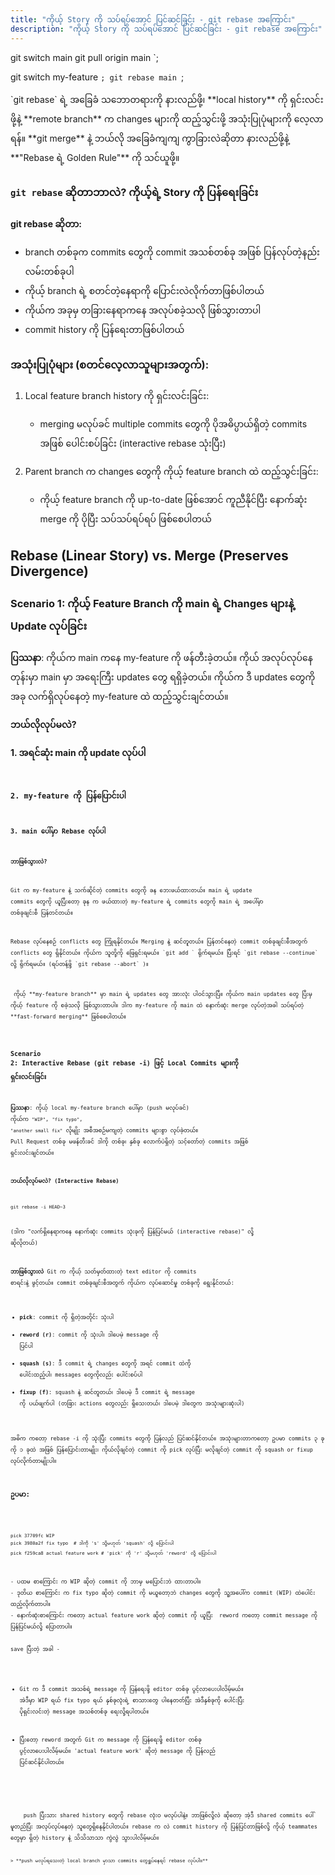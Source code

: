 ```yaml
---
title: "ကိုယ့် Story ကို သပ်ရပ်အောင် ပြင်ဆင်ခြင်း - git rebase အကြောင်း"
description: "ကိုယ့် Story ကို သပ်ရပ်အောင် ပြင်ဆင်ခြင်း - git rebase အကြောင်း"
---
```



git switch main
git pull origin main
`;

git switch my-feature
`;
git rebase main
`;

<Aside title="ရည်ရွယ်ချက်">
`git rebase` ရဲ့ အခြေခံ သဘောတရားကို နားလည်ဖို့၊ **local history** ကို ရှင်းလင်းဖို့နဲ့ **remote branch** က changes များကို ထည့်သွင်းဖို့ အသုံးပြုပုံများကို လေ့လာရန်။ **git merge** နဲ့ ဘယ်လို အခြေခံကျကျ ကွာခြားလဲဆိုတာ နားလည်ဖို့နဲ့ **"Rebase ရဲ့ Golden Rule"** ကို သင်ယူဖို့။
</Aside>

### `git rebase` ဆိုတာဘာလဲ? ကိုယ့်ရဲ့ Story ကို ပြန်ရေးခြင်း

**git rebase ဆိုတာ:**
- branch တစ်ခုက commits တွေကို commit အသစ်တစ်ခု အဖြစ် ပြန်လုပ်တဲ့နည်းလမ်းတစ်ခုပါ
- ကိုယ့် branch ရဲ့ စတင်တဲ့နေရာကို ပြောင်းလဲလိုက်တာဖြစ်ပါတယ်
- ကိုယ်က အခုမှ တခြားနေရာကနေ အလုပ်စခဲ့သလို ဖြစ်သွားတာပါ
- commit history ကို ပြန်ရေးတာဖြစ်ပါတယ်

### အသုံးပြုပုံများ (စတင်လေ့လာသူများအတွက်):

1. Local feature branch history ကို ရှင်းလင်းခြင်း:
    - merging မလုပ်ခင် multiple commits တွေကို ပိုအဓိပ္ပာယ်ရှိတဲ့ commits အဖြစ် ပေါင်းစပ်ခြင်း (interactive rebase သုံးပြီး)

2. Parent branch က changes တွေကို ကိုယ့် feature branch ထဲ ထည့်သွင်းခြင်း:
    - ကိုယ့် feature branch ကို up-to-date ဖြစ်အောင် ကူညီနိုင်ပြီး နောက်ဆုံး merge ကို ပိုပြီး သပ်သပ်ရပ်ရပ် ဖြစ်စေပါတယ်

## Rebase (Linear Story) vs. Merge (Preserves Divergence)

### Scenario 1: ကိုယ့် Feature Branch ကို main ရဲ့ Changes များနဲ့ Update လုပ်ခြင်း

**ပြဿနာ**: ကိုယ်က main ကနေ my-feature ကို ဖန်တီးခဲ့တယ်။ ကိုယ် အလုပ်လုပ်နေတုန်းမှာ main မှာ အရေးကြီး updates တွေ ရရှိခဲ့တယ်။ ကိုယ်က ဒီ updates တွေကို အခု လက်ရှိလုပ်နေတဲ့ my-feature ထဲ ထည့်သွင်းချင်တယ်။ 

**ဘယ်လိုလုပ်မလဲ?**

**1. အရင်ဆုံး main ကို update လုပ်ပါ**
<Code code={mainUpdate} title='Bash' />

**2. my-feature ကို ပြန်ပြောင်းပါ**
<Code code={switchToFeature} title='Bash' />

**3. main ပေါ်မှာ Rebase လုပ်ပါ**
<Code code={gitRebaseMain} title='Bash' />

**ဘာဖြစ်သွားလဲ?**

Git က my-feature နဲ့ သက်ဆိုင်တဲ့ commits တွေကို ခန ဘေးဖယ်ထားတယ်။ 
main ရဲ့ update commits တွေကို ယူပြီးတော့ ခုန က ဖယ်ထားတဲ့ my-feature ရဲ့ commits တွေကို main ရဲ့ အပေါ်မှာ တစ်ခုချင်းစီ ပြန်တင်တယ်။

<Aside type='caution' title='Conflicts'>
Rebase လုပ်နေစဉ် conflicts တွေ ကြုံရနိုင်တယ်။ Merging နဲ့ ဆင်တူတယ်။ ပြန်တင်နေတဲ့ commit တစ်ခုချင်းစီအတွက် conflicts တွေ ရှိနိုင်တယ်။ ကိုယ်က သူတို့ကို ဖြေရှင်းရမယ်။ `git add <resolved file name>` ရိုက်ရမယ်။ ပြီးရင် `git rebase --continue` လို့ ရိုက်ရမယ်။ (ရပ်တန့်ဖို့ `git rebase --abort` )။
</Aside>

<Aside type='tip' title='အကျိုးကျေးဇူး'>
 ကိုယ့် **my-feature branch** မှာ main ရဲ့ updates တွေ အားလုံး ပါဝင်သွားပြီ။ ကိုယ်က main updates တွေ ပြီးမှ ကိုယ့် feature ကို စခဲ့သလို ဖြစ်သွားတာပါ။ ဒါက my-feature ကို main ထဲ နောက်ဆုံး merge လုပ်တဲ့အခါ သပ်ရပ်တဲ့ **fast-forward merging** ဖြစ်စေပါတယ်။
 </Aside>

 ### Scenario 2: Interactive Rebase (git rebase -i) ဖြင့် Local Commits များကို ရှင်းလင်းခြင်း

**ပြဿနာ**: ကိုယ့် local my-feature branch ပေါ်မှာ (push မလုပ်ခင်) ကိုယ်က `"WIP"`, `"fix typo"`, `"another small fix"` လိုမျိုး အစီအစဉ်မကျတဲ့ commits များစွာ လုပ်ခဲ့တယ်။ Pull Request တစ်ခု မဖန်တီးခင် ဒါကို တစ်ခု၊ နှစ်ခု လောက်ပဲရှိတဲ့ သင့်တော်တဲ့ commits အဖြစ် ရှင်းလင်းချင်တယ်။

**ဘယ်လိုလုပ်မလဲ? (Interactive Rebase)**
```
git rebase -i HEAD~3
```
(ဒါက "လက်ရှိနေရာကနေ နောက်ဆုံး commits သုံးခုကို ပြန်ပြင်မယ် (interactive rebase)" လို့ ဆိုလိုတယ်)

**ဘာဖြစ်သွားလဲ**
Git က ကိုယ့် သတ်မှတ်ထားတဲ့ text editor ကို commits စာရင်းနဲ့ ဖွင့်တယ်။ commit တစ်ခုချင်းစီအတွက် ကိုယ်က လုပ်ဆောင်မှု တစ်ခုကို ရွေးနိုင်တယ်:

- **pick**: commit ကို ရှိတဲ့အတိုင်း သုံးပါ
- **reword (r)**: commit ကို သုံးပါ၊ ဒါပေမဲ့ message ကို ပြင်ပါ
- **squash (s)**: ဒီ commit ရဲ့ changes တွေကို အရင် commit ထဲကို ပေါင်းထည့်ပါ၊ messages တွေကိုလည်း ပေါင်းစပ်ပါ
- **fixup (f)**: squash နဲ့ ဆင်တူတယ်၊ ဒါပေမဲ့ ဒီ commit ရဲ့ message ကို ပယ်ဖျက်ပါ
(တခြား actions တွေလည်း ရှိသေးတယ်၊ ဒါပေမဲ့ ဒါတွေက အသုံးများဆုံးပါ)

<Aside type='tip' title='မှတ်ချက်'>
အဓိက ကတော့ rebase -i ကို သုံးပြီး commits တွေကို ပြန်လည် ပြင်ဆင်နိုင်တယ်။ အသုံးများတာကတော့ ဥပမာ commits ၃ ခုကို ၁ ခုထဲ အဖြစ် ပြန်ပြောင်းတာမျိုး၊ ကိုယ်လိုချင်တဲ့ commit ကို pick လုပ်ပြီး မလိုချင်တဲ့ commit ကို squash or fixup လုပ်လိုက်တာမျိုးပါ။
</Aside>


### ဥပမာ:
<ContentImage imgSrc={gitRebase} altText='rebasing'/>

```
pick 37709fc WIP
pick 3980a2f fix typo  # ဒါကို 's' သို့မဟုတ် 'squash' လို့ ပြောင်းပါ
pick f259ca8 actual feature work # 'pick' ကို 'r' သို့မဟုတ် 'reword' လို့ ပြောင်းပါ
```

<Aside type='tip' title='ရှင်းလင်းချက်'>
- ပထမ စာကြောင်း က WIP ဆိုတဲ့ commit ကို ဘာမှ မပြောင်းဘဲ ထားတာပါ။
- ဒုတိယ စာကြောင်း က fix typo ဆိုတဲ့ commit ကို မယူတော့ဘဲ changes တွေကို သူ့အပေါ်က commit (WIP) ထဲပေါင်းထည့်လိုက်တာပါ။
- နောက်ဆုံးစာကြောင်း ကတော့ actual feature work ဆိုတဲ့ commit ကို ယူပြီး  reword ကတော့ commit message ကို ပြန်ပြင်မယ်လို့ ပြောတာပါ။

save ပြီးတဲ့ အခါ - 
- Git က ဒီ commit အသစ်ရဲ့ message ကို ပြန်ရေးဖို့ editor တစ်ခု ပွင့်လာပေးပါလိမ့်မယ်။ အဲဒီမှာ WIP ရယ် fix typo ရယ် နှစ်ခုလုံးရဲ့ စာသားတွေ ပါနေတတ်ပြီး အဲဒီနှစ်ခုကို ပေါင်းပြီး ပိုရှင်းလင်းတဲ့ message အသစ်တစ်ခု ရေးလို့ရပါတယ်။

- ပြီးတော့ reword အတွက် Git က message ကို ပြန်ရေးဖို့ editor တစ်ခု ပွင့်လာပေးပါလိမ့်မယ်။ 'actual feature work' ဆိုတဲ့ message ကို ပြန်လည် ပြင်ဆင်နိုင်ပါတယ်။
</Aside>

<Aside title='သတိပြုရန်' type='danger'>
    push ပြီးသား shared history တွေကို rebase လုံးဝ မလုပ်ပါနဲ့။ ဘာဖြစ်လို့လဲ ဆိုတော့ အဲ့ဒီ shared commits ပေါ် မူတည်ပြီး အလုပ်လုပ်နေတဲ့ သူတွေရှိနေနိုင်ပါတယ်။ rebase က လဲ commit history ကို ပြန်ပြင်တာဖြစ်လို့ ကိုယ့် teammates တွေမှာ ရှိတဲ့ history နဲ့ သိသိသာသာ ကွဲလွဲ သွားပါလိမ့်မယ်။

    > **push မလုပ်ရသေးတဲ့ local branch မှာသာ commits တွေရှုပ်နေရင် rebase လုပ်ပါ။**
</Aside>
